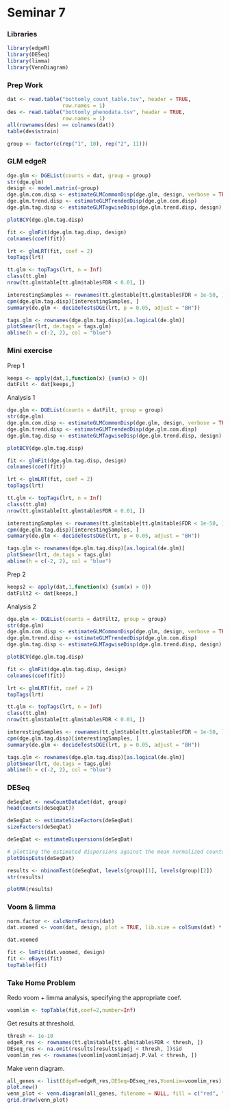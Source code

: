 Seminar 7
========================================================

### Libraries

```r
library(edgeR)
library(DESeq)
library(limma)
library(VennDiagram)
```

### Prep Work

```r
dat <- read.table("bottomly_count_table.tsv", header = TRUE, 
                  row.names = 1)
des <- read.table("bottomly_phenodata.tsv", header = TRUE, 
                  row.names = 1)
all(rownames(des) == colnames(dat))
table(des$strain)

group <- factor(c(rep("1", 10), rep("2", 11)))
```

### GLM edgeR

```r
dge.glm <- DGEList(counts = dat, group = group)
str(dge.glm)
design <- model.matrix(~group)
dge.glm.com.disp <- estimateGLMCommonDisp(dge.glm, design, verbose = TRUE)
dge.glm.trend.disp <- estimateGLMTrendedDisp(dge.glm.com.disp)
dge.glm.tag.disp <- estimateGLMTagwiseDisp(dge.glm.trend.disp, design)

plotBCV(dge.glm.tag.disp)

fit <- glmFit(dge.glm.tag.disp, design)
colnames(coef(fit))

lrt <- glmLRT(fit, coef = 2)
topTags(lrt)

tt.glm <- topTags(lrt, n = Inf)
class(tt.glm)
nrow(tt.glm$table[tt.glm$table$FDR < 0.01, ])

interestingSamples <- rownames(tt.glm$table[tt.glm$table$FDR < 1e-50, ])
cpm(dge.glm.tag.disp)[interestingSamples, ]
summary(de.glm <- decideTestsDGE(lrt, p = 0.05, adjust = "BH"))

tags.glm <- rownames(dge.glm.tag.disp)[as.logical(de.glm)]
plotSmear(lrt, de.tags = tags.glm)
abline(h = c(-2, 2), col = "blue")
```

### Mini exercise

Prep 1
```r
keeps <- apply(dat,1,function(x) {sum(x) > 0})
datFilt <- dat[keeps,]
```

Analysis 1
```r
dge.glm <- DGEList(counts = datFilt, group = group)
str(dge.glm)
dge.glm.com.disp <- estimateGLMCommonDisp(dge.glm, design, verbose = TRUE)
dge.glm.trend.disp <- estimateGLMTrendedDisp(dge.glm.com.disp)
dge.glm.tag.disp <- estimateGLMTagwiseDisp(dge.glm.trend.disp, design)

plotBCV(dge.glm.tag.disp)

fit <- glmFit(dge.glm.tag.disp, design)
colnames(coef(fit))

lrt <- glmLRT(fit, coef = 2)
topTags(lrt)

tt.glm <- topTags(lrt, n = Inf)
class(tt.glm)
nrow(tt.glm$table[tt.glm$table$FDR < 0.01, ])

interestingSamples <- rownames(tt.glm$table[tt.glm$table$FDR < 1e-50, ])
cpm(dge.glm.tag.disp)[interestingSamples, ]
summary(de.glm <- decideTestsDGE(lrt, p = 0.05, adjust = "BH"))

tags.glm <- rownames(dge.glm.tag.disp)[as.logical(de.glm)]
plotSmear(lrt, de.tags = tags.glm)
abline(h = c(-2, 2), col = "blue")
```

Prep 2
```r
keeps2 <- apply(dat,1,function(x) {sum(x) > 0})
datFilt2 <- dat[keeps,]
```

Analysis 2
```r
dge.glm <- DGEList(counts = datFilt2, group = group)
str(dge.glm)
dge.glm.com.disp <- estimateGLMCommonDisp(dge.glm, design, verbose = TRUE)
dge.glm.trend.disp <- estimateGLMTrendedDisp(dge.glm.com.disp)
dge.glm.tag.disp <- estimateGLMTagwiseDisp(dge.glm.trend.disp, design)

plotBCV(dge.glm.tag.disp)

fit <- glmFit(dge.glm.tag.disp, design)
colnames(coef(fit))

lrt <- glmLRT(fit, coef = 2)
topTags(lrt)

tt.glm <- topTags(lrt, n = Inf)
class(tt.glm)
nrow(tt.glm$table[tt.glm$table$FDR < 0.01, ])

interestingSamples <- rownames(tt.glm$table[tt.glm$table$FDR < 1e-50, ])
cpm(dge.glm.tag.disp)[interestingSamples, ]
summary(de.glm <- decideTestsDGE(lrt, p = 0.05, adjust = "BH"))

tags.glm <- rownames(dge.glm.tag.disp)[as.logical(de.glm)]
plotSmear(lrt, de.tags = tags.glm)
abline(h = c(-2, 2), col = "blue")
```

### DESeq

```r
deSeqDat <- newCountDataSet(dat, group)
head(counts(deSeqDat))

deSeqDat <- estimateSizeFactors(deSeqDat)
sizeFactors(deSeqDat)

deSeqDat <- estimateDispersions(deSeqDat)

# plotting the estimated dispersions against the mean normalized counts
plotDispEsts(deSeqDat)

results <- nbinomTest(deSeqDat, levels(group)[1], levels(group)[2])
str(results)

plotMA(results)
```

### Voom & limma

```r
norm.factor <- calcNormFactors(dat)
dat.voomed <- voom(dat, design, plot = TRUE, lib.size = colSums(dat) * norm.factor)

dat.voomed

fit <- lmFit(dat.voomed, design)
fit <- eBayes(fit)
topTable(fit)
```

### Take Home Problem

Redo voom + limma analysis, specifying the appropriate coef.
```r
voomlim <- topTable(fit,coef=2,number=Inf)
```

Get results at threshold.
```r
thresh <- 1e-10
edgeR_res <- rownames(tt.glm$table[tt.glm$table$FDR < thresh, ])
DEseq_res <- na.omit(results[results$padj < thresh, ])$id
voomlim_res <- rownames(voomlim[voomlim$adj.P.Val < thresh, ])
```

Make venn diagram.
```r
all_genes <- list(EdgeR=edgeR_res,DESeq=DEseq_res,VoomLim=voomlim_res)
plot.new()
venn_plot <- venn.diagram(all_genes, filename = NULL, fill = c("red", "blue","green"), force.unique=TRUE,ext.text=FALSE,cat.cex=1.5)
grid.draw(venn_plot)
```




